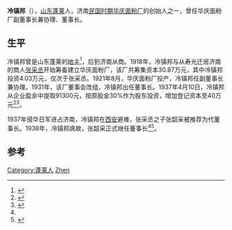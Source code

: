 '''冷镇邦'''（{{bd|||1938年|}}），[[山东|山东]][[蓬莱县|蓬莱]]人，济南[[中华民国大陆时期|民国时期]][[华庆面粉厂|华庆面粉厂]]的创始人之一，曾任华庆面粉厂副董事长兼协理、董事长。

== 生平 ==
冷镇邦曾是山东蓬莱的[[土地主|地主]]<ref name="華北">{{cite web |title=華北に おける機械製粉業 |url=https://www.jstage.jst.go.jp/article/sehs/76/4/76_KJ00007943785/_pdf/-char/ja |website=J-Stage |accessdate=2021-04-11}}</ref>，后到济南从商。1918年，冷镇邦与从寿光迁居济南的商人[[张采丞|张采丞]]开始筹备建立华庆面粉厂，该厂共筹集资本30.87万元，其中冷镇邦投资4.03万元，仅次于张采丞。1921年8月，华庆面粉厂投产，冷镇邦任副董事长兼协理。1931年，该厂董事会改组，冷镇邦出任董事长。1937年4月10日，冷镇邦从企业盈余中提取91300元，按原股金30%作为股东投资，增加登记资本至40万元<ref name="郇起鸿">{{cite web |author1=郇起鸿 |title=济南华庆面粉厂第二任董事长冷镇邦的一通信札 |url=http://k.sina.com.cn/article_2011075080_77de920802000v6ot.html |website=新浪网-齐鲁晚报 |accessdate=2021-04-07 |date=2020-11-24}}</ref><ref name="票据史话">{{cite web |title=票据史话 |url=https://www.zz-news.com/com/guiyangwenshi/news/itemid-675384.html |website=《贵阳文史》杂志 |accessdate=2021-04-03}}</ref>。

1937年侵华日军进占济南，冷镇邦在[[西安|西安]]避难，张采丞之子张韶采被推荐为代董事长。1938年，冷镇邦病故，张韶采正式继任董事长<ref name="郇起鸿"/><ref name="拒绝合作">{{cite web |title=济南文史资料选集 第三辑 第7章 济南华庆面粉厂拒绝与日寇合作简记 |url=http://www.lhrbszb.com/ReadingZone/StoryInfo/0bdfb3fe-2b3c-4533-abc1-14c64c88ceb9?cid=EC59478E-8D4F-4052-BD74-46E6655FBDB8 |website=联合早报 |accessdate=2021-04-03}}</ref>。

== 参考 ==
{{reflist|30em}}

[[Category:蓬莱人|Category:蓬莱人]]
[[Category:冷姓|Zhen]]
